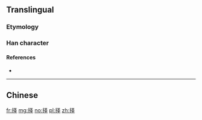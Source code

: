 ==Translingual==
{{Han simplified forms|擇|択|择}}

===Etymology===
{{Han simp|擇|f=睪|t=𠬤}}

===Han character===
{{Han char|rn=64|rad=手|as=05|sn=8|four=|canj=QEQ|ids=⿰扌𠬤}}

====References====
* {{Han ref|kx=0427.161|hdz=31862.020|uh=62E9|ud=25321}}

----

==Chinese==
{{zh-see|擇}}

[[fr:择]]
[[mg:择]]
[[no:择]]
[[pl:择]]
[[zh:择]]
